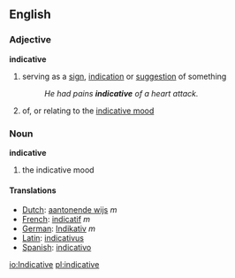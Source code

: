 ==English==
===Adjective===
'''indicative'''
# serving as a [[sign]], [[indication]] or [[suggestion]] of something
#:''He had pains '''indicative''' of a heart attack.''
#{{grammar}} of, or relating to the [[indicative mood]]

===Noun===
'''indicative'''
#{{grammar}} the indicative mood

====Translations====
*[[Dutch]]: [[aantonende wijs]] ''m''
*[[French]]: [[indicatif]] ''m''
*[[German]]: [[Indikativ]] ''m''	
*[[Latin]]: [[indicativus]]
*[[Spanish]]: [[indicativo]]

[[io:Indicative]]
[[pl:indicative]]